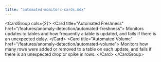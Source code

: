 ```yaml
---
title: "automated-monitors-cards.mdx"
---
```


&lt;CardGroup cols={2}&gt;
&lt;Card title="Automated Freshness" href="/features/anomaly-detection/automated-freshness"&gt;
  Monitors updates to tables and how frequently a table is updated, 
  and fails if there is an unexpected delay. 
&lt;/Card&gt;
&lt;Card title="Automated Volume" href="/features/anomaly-detection/automated-volume"&gt;
  Monitors how many rows were added or removed to a table on each update,
  and fails if there is an unexpected drop or spike in rows. 
&lt;/Card&gt;
&lt;/CardGroup&gt;